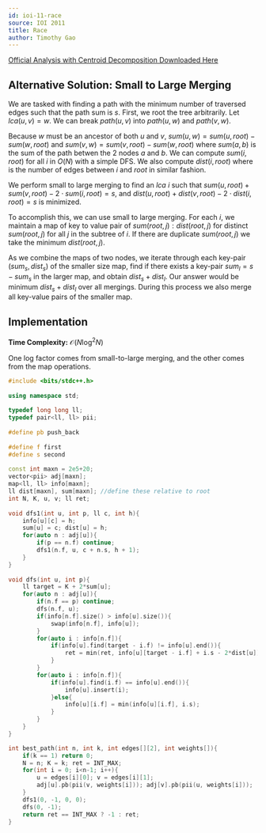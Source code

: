 ```yaml
---
id: ioi-11-race
source: IOI 2011
title: Race
author: Timothy Gao
---
```


[Official Analysis with Centroid Decomposition Downloaded Here](https://ioinformatics.org/page/ioi-2011/37)

## Alternative Solution: Small to Large Merging

We are tasked with finding a path with the minimum number of traversed edges such that the path sum is $s$.
First, we root the tree arbitrarily.
Let $lca(u, v) = w$.
We can break $path(u, v)$ into $path(u, w)$ and $path(v, w)$.

Because $w$ must be an ancestor of both $u$ and $v$, $sum(u, w) = sum(u, root) - sum(w, root)$ and $sum(v, w) = sum(v, root) - sum(w, root)$ where $sum(a, b)$ is the sum of the path betwen the 2 nodes $a$ and $b$. We can compute $sum(i, root)$ for all $i$ in $O(N)$ with a simple DFS. We also compute $dist(i, root)$ where is the number of edges between $i$ and $root$ in similar fashion. 

We perform small to large merging to find an $lca$ $i$ such that $sum(u, root) + sum(v, root) - 2 \cdot sum(i, root) = s$, and $dist(u, root) + dist(v, root) - 2 \cdot dist(i, root) = s$ is minimized. 

To accomplish this, we can use small to large merging. For each $i$, we maintain a map of key to value pair of $sum(root, j) : dist(root, j)$ for  distinct $sum(root, j)$ for all $j$ in the subtree of $i$. If there are duplicate $sum(root, j)$ we take the minimum $dist(root, j)$.

As we combine the maps of two nodes, we iterate through each key-pair $(sum_s, dist_s)$ of the smaller size map, find if there exists a key-pair $sum_l = s - sum_s$ in the larger map, and obtain $dist_s + dist_l$. Our answer would be minimum $dist_s + dist_l$ over all mergings. During this process we also merge all key-value pairs of the smaller map.


## Implementation

**Time Complexity:** $\mathcal{O}(N\log^2N)$

One log factor comes from small-to-large merging, and the other comes from the map operations.

```cpp
#include <bits/stdc++.h>
 
using namespace std;
 
typedef long long ll;
typedef pair<ll, ll> pii;
 
#define pb push_back
 
#define f first
#define s second
 
const int maxn = 2e5+20;
vector<pii> adj[maxn];
map<ll, ll> info[maxn]; 
ll dist[maxn], sum[maxn]; //define these relative to root
int N, K, u, v; ll ret;
 
void dfs1(int u, int p, ll c, int h){
	info[u][c] = h; 
	sum[u] = c; dist[u] = h;
	for(auto n : adj[u]){
		if(p == n.f) continue;
		dfs1(n.f, u, c + n.s, h + 1);
	}
}
 
void dfs(int u, int p){
	ll target = K + 2*sum[u];
	for(auto n : adj[u]){
		if(n.f == p) continue;
		dfs(n.f, u);
		if(info[n.f].size() > info[u].size()){
			swap(info[n.f], info[u]);
		}
		for(auto i : info[n.f]){
			if(info[u].find(target - i.f) != info[u].end()){
				ret = min(ret, info[u][target - i.f] + i.s - 2*dist[u]);
			}
		}
		for(auto i : info[n.f]){
			if(info[u].find(i.f) == info[u].end()){
				info[u].insert(i);
			}else{
				info[u][i.f] = min(info[u][i.f], i.s);
			}
		}
	} 
}

int best_path(int n, int k, int edges[][2], int weights[]){
	if(k == 1) return 0;
	N = n; K = k; ret = INT_MAX;
	for(int i = 0; i<n-1; i++){
		u = edges[i][0]; v = edges[i][1];
		adj[u].pb(pii(v, weights[i])); adj[v].pb(pii(u, weights[i]));
	}
	dfs1(0, -1, 0, 0);
	dfs(0, -1);
	return ret == INT_MAX ? -1 : ret;
}
```